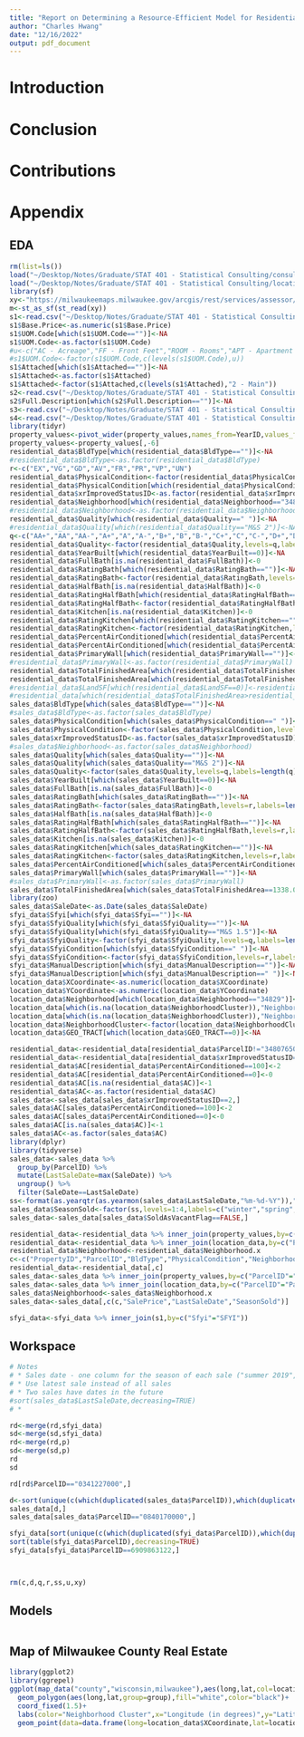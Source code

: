 ```yaml
---
title: "Report on Determining a Resource-Efficient Model for Residential Real Estate Valuation"
author: "Charles Hwang"
date: "12/16/2022"
output: pdf_document
---
```

# Introduction



# Conclusion



# Contributions



# Appendix

## EDA

```r
rm(list=ls())
load("~/Desktop/Notes/Graduate/STAT 401 - Statistical Consulting/consulting_data.RData")
load("~/Desktop/Notes/Graduate/STAT 401 - Statistical Consulting/location_data.RData")
library(sf)
xy<-"https://milwaukeemaps.milwaukee.gov/arcgis/rest/services/assessor/assessor/MapServer/0/query?where=NBHD%3E%3D0040&text=&objectIds=&time=&geometry=&geometryType=esriGeometryEnvelope&inSR=&spatialRel=esriSpatialRelIntersects&relationParam=&outFields=&returnGeometry=true&returnTrueCurves=false&maxAllowableOffset=&geometryPrecision=&outSR=&having=&returnIdsOnly=false&returnCountOnly=false&orderByFields=&groupByFieldsForStatistics=&outStatistics=&returnZ=false&returnM=false&gdbVersion=&historicMoment=&returnDistinctValues=false&resultOffset=&resultRecordCount=&queryByDistance=&returnExtentOnly=false&datumTransformation=&parameterValues=&rangeValues=&quantizationParameters=&featureEncoding=esriDefault&f=geojson"
m<-st_as_sf(st_read(xy))
s1<-read.csv("~/Desktop/Notes/Graduate/STAT 401 - Statistical Consulting/SFYI_Codes1.csv")
s1$Base.Price<-as.numeric(s1$Base.Price)
s1$UOM.Code[which(s1$UOM.Code=="")]<-NA
s1$UOM.Code<-as.factor(s1$UOM.Code)
#u<-c("AC - Acreage","FF - Front Feet","ROOM - Rooms","APT - Apartment Unit","HTL - Hotel Unit","BED - Nursing Home Beds","GAL - Gallon","BBL - Barrel","CUFT - Cubic Feet","PERS - Person","TON - Ton","LBS - Pounds","SITE - Site","BedRoom - BedRooms","Seat - Seat")
#s1$UOM.Code<-factor(s1$UOM.Code,c(levels(s1$UOM.Code),u))
s1$Attached[which(s1$Attached=="")]<-NA
s1$Attached<-as.factor(s1$Attached)
s1$Attached<-factor(s1$Attached,c(levels(s1$Attached),"2 - Main"))
s2<-read.csv("~/Desktop/Notes/Graduate/STAT 401 - Statistical Consulting/SFYI_Codes2.csv")
s2$Full.Description[which(s2$Full.Description=="")]<-NA
s3<-read.csv("~/Desktop/Notes/Graduate/STAT 401 - Statistical Consulting/SFYI_Codes3.csv")
s4<-read.csv("~/Desktop/Notes/Graduate/STAT 401 - Statistical Consulting/SFYI_Codes4.csv")
library(tidyr)
property_values<-pivot_wider(property_values,names_from=YearID,values_from=TotalAssessedValue,names_prefix="TAV",names_sort=TRUE)
property_values<-property_values[,-6]
residential_data$BldType[which(residential_data$BldType=="")]<-NA
#residential_data$BldType<-as.factor(residential_data$BldType)
r<-c("EX","VG","GD","AV","FR","PR","VP","UN")
residential_data$PhysicalCondition<-factor(residential_data$PhysicalCondition,levels=r,labels=length(r):1)
residential_data$PhysicalCondition[which(residential_data$PhysicalCondition==" ")]<-NA
residential_data$xrImprovedStatusID<-as.factor(residential_data$xrImprovedStatusID)
residential_data$Neighborhood[which(residential_data$Neighborhood=="34829")]<-NA
#residential_data$Neighborhood<-as.factor(residential_data$Neighborhood)
residential_data$Quality[which(residential_data$Quality==" ")]<-NA
#residential_data$Quality[which(residential_data$Quality=="M&S 2")]<-NA
q<-c("AA+","AA","AA-","A+","A","A-","B+","B","B-","C+","C","C-","D+","D","D-","E+","E","E-")
residential_data$Quality<-factor(residential_data$Quality,levels=q,labels=length(q):1)
residential_data$YearBuilt[which(residential_data$YearBuilt==0)]<-NA
residential_data$FullBath[is.na(residential_data$FullBath)]<-0
residential_data$RatingBath[which(residential_data$RatingBath=="")]<-NA
residential_data$RatingBath<-factor(residential_data$RatingBath,levels=r,labels=length(r):1)
residential_data$HalfBath[is.na(residential_data$HalfBath)]<-0
residential_data$RatingHalfBath[which(residential_data$RatingHalfBath=="")]<-NA
residential_data$RatingHalfBath<-factor(residential_data$RatingHalfBath,levels=r,labels=length(r):1)
residential_data$Kitchen[is.na(residential_data$Kitchen)]<-0
residential_data$RatingKitchen[which(residential_data$RatingKitchen=="")]<-NA
residential_data$RatingKitchen<-factor(residential_data$RatingKitchen,levels=r,labels=length(r):1)
residential_data$PercentAirConditioned[which(residential_data$PercentAirConditioned==1)]<-100
residential_data$PercentAirConditioned[which(residential_data$PercentAirConditioned==200)]<-100
residential_data$PrimaryWall[which(residential_data$PrimaryWall=="")]<-NA
#residential_data$PrimaryWall<-as.factor(residential_data$PrimaryWall)
residential_data$TotalFinishedArea[which(residential_data$TotalFinishedArea==0)]<-NA
residential_data$TotalFinishedArea[which(residential_data$TotalFinishedArea==1338.01204)]<-1338
#residential_data$LandSF[which(residential_data$LandSF==0)]<-residential_data$TotalFinishedArea[which(residential_data$LandSF==0)]
#residential_data[which(residential_data$TotalFinishedArea>residential_data$LandSF),]
sales_data$BldType[which(sales_data$BldType=="")]<-NA
#sales_data$BldType<-as.factor(sales_data$BldType)
sales_data$PhysicalCondition[which(sales_data$PhysicalCondition==" ")]<-NA
sales_data$PhysicalCondition<-factor(sales_data$PhysicalCondition,levels=r,labels=length(r):1)
sales_data$xrImprovedStatusID<-as.factor(sales_data$xrImprovedStatusID)
#sales_data$Neighborhood<-as.factor(sales_data$Neighborhood)
sales_data$Quality[which(sales_data$Quality=="")]<-NA
sales_data$Quality[which(sales_data$Quality=="M&S 2")]<-NA
sales_data$Quality<-factor(sales_data$Quality,levels=q,labels=length(q):1)
sales_data$YearBuilt[which(sales_data$YearBuilt==0)]<-NA
sales_data$FullBath[is.na(sales_data$FullBath)]<-0
sales_data$RatingBath[which(sales_data$RatingBath=="")]<-NA
sales_data$RatingBath<-factor(sales_data$RatingBath,levels=r,labels=length(r):1)
sales_data$HalfBath[is.na(sales_data$HalfBath)]<-0
sales_data$RatingHalfBath[which(sales_data$RatingHalfBath=="")]<-NA
sales_data$RatingHalfBath<-factor(sales_data$RatingHalfBath,levels=r,labels=length(r):1)
sales_data$Kitchen[is.na(sales_data$Kitchen)]<-0
sales_data$RatingKitchen[which(sales_data$RatingKitchen=="")]<-NA
sales_data$RatingKitchen<-factor(sales_data$RatingKitchen,levels=r,labels=length(r):1)
sales_data$PercentAirConditioned[which(sales_data$PercentAirConditioned==200)]<-100
sales_data$PrimaryWall[which(sales_data$PrimaryWall=="")]<-NA
#sales_data$PrimaryWall<-as.factor(sales_data$PrimaryWall)
sales_data$TotalFinishedArea[which(sales_data$TotalFinishedArea==1338.01204)]<-1338
library(zoo)
sales_data$SaleDate<-as.Date(sales_data$SaleDate)
sfyi_data$Sfyi[which(sfyi_data$Sfyi=="")]<-NA
sfyi_data$SfyiQuality[which(sfyi_data$SfyiQuality=="")]<-NA
sfyi_data$SfyiQuality[which(sfyi_data$SfyiQuality=="M&S 1.5")]<-NA
sfyi_data$SfyiQuality<-factor(sfyi_data$SfyiQuality,levels=q,labels=length(q):1)
sfyi_data$SfyiCondition[which(sfyi_data$SfyiCondition==" ")]<-NA
sfyi_data$SfyiCondition<-factor(sfyi_data$SfyiCondition,levels=r,labels=length(r):1)
sfyi_data$ManualDescription[which(sfyi_data$ManualDescription=="")]<-NA
sfyi_data$ManualDescription[which(sfyi_data$ManualDescription==" ")]<-NA
location_data$XCoordinate<-as.numeric(location_data$XCoordinate)
location_data$YCoordinate<-as.numeric(location_data$YCoordinate)
location_data$Neighborhood[which(location_data$Neighborhood=="34829")]<-NA
location_data[which(is.na(location_data$NeighborhoodCluster)),"Neighborhood"]<-"0040"
location_data[which(is.na(location_data$NeighborhoodCluster)),"NeighborhoodCluster"]<-"1"
location_data$NeighborhoodCluster<-factor(location_data$NeighborhoodCluster,labels=1:16)
location_data$GEO_TRACT[which(location_data$GEO_TRACT==0)]<-NA

residential_data<-residential_data[residential_data$ParcelID!="3480765000",]
residential_data<-residential_data[residential_data$xrImprovedStatusID==2,]
residential_data$AC[residential_data$PercentAirConditioned==100]<-2
residential_data$AC[residential_data$PercentAirConditioned==0]<-0
residential_data$AC[is.na(residential_data$AC)]<-1
residential_data$AC<-as.factor(residential_data$AC)
sales_data<-sales_data[sales_data$xrImprovedStatusID==2,]
sales_data$AC[sales_data$PercentAirConditioned==100]<-2
sales_data$AC[sales_data$PercentAirConditioned==0]<-0
sales_data$AC[is.na(sales_data$AC)]<-1
sales_data$AC<-as.factor(sales_data$AC)
library(dplyr)
library(tidyverse)
sales_data<-sales_data %>%
  group_by(ParcelID) %>%
  mutate(LastSaleDate=max(SaleDate)) %>%
  ungroup() %>%
  filter(SaleDate==LastSaleDate)
ss<-format(as.yearqtr(as.yearmon(sales_data$LastSaleDate,"%m-%d-%Y")),"%q")
sales_data$SeasonSold<-factor(ss,levels=1:4,labels=c("winter","spring","summer","fall"))
sales_data<-sales_data[sales_data$SoldAsVacantFlag==FALSE,]

residential_data<-residential_data %>% inner_join(property_values,by=c("ParcelID"="ParcelID"))
residential_data<-residential_data %>% inner_join(location_data,by=c("ParcelID"="ParcelID"))
residential_data$Neighborhood<-residential_data$Neighborhood.x
c<-c("PropertyID","ParcelID","BldType","PhysicalCondition","Neighborhood","NeighborhoodCluster","Quality","YearBuilt","FullBath","RatingBath","HalfBath","RatingHalfBath","Kitchen","RatingKitchen","AC","PrimaryWall","TotalFinishedArea","LandSF","TAV2019","TAV2020","TAV2021","XCoordinate","YCoordinate","GEO_TRACT")
residential_data<-residential_data[,c]
sales_data<-sales_data %>% inner_join(property_values,by=c("ParcelID"="ParcelID"))
sales_data<-sales_data %>% inner_join(location_data,by=c("ParcelID"="ParcelID"))
sales_data$Neighborhood<-sales_data$Neighborhood.x
sales_data<-sales_data[,c(c,"SalePrice","LastSaleDate","SeasonSold")]

sfyi_data<-sfyi_data %>% inner_join(s1,by=c("Sfyi"="SFYI"))
```

## Workspace

```r
# Notes
# * Sales date - one column for the season of each sale ("summer 2019", "fall 2019", etc.)
# * Use latest sale instead of all sales
# * Two sales have dates in the future
#sort(sales_data$LastSaleDate,decreasing=TRUE)
# * 

rd<-merge(rd,sfyi_data)
sd<-merge(sd,sfyi_data)
rd<-merge(rd,p)
sd<-merge(sd,p)
rd
sd

rd[rd$ParcelID=="0341227000",]

d<-sort(unique(c(which(duplicated(sales_data$ParcelID)),which(duplicated(sales_data$ParcelID))-1)))
sales_data[d,]
sales_data[sales_data$ParcelID=="0840170000",]

sfyi_data[sort(unique(c(which(duplicated(sfyi_data$ParcelID)),which(duplicated(sfyi_data$ParcelID))-1))),]
sort(table(sfyi_data$ParcelID),decreasing=TRUE)
sfyi_data[sfyi_data$ParcelID==6909863122,]



rm(c,d,q,r,ss,u,xy)
```

## Models

```r

```

## Map of Milwaukee County Real Estate

```r
library(ggplot2)
library(ggrepel)
ggplot(map_data("county","wisconsin,milwaukee"),aes(long,lat,col=location_data$NeighborhoodCluster))+
  geom_polygon(aes(long,lat,group=group),fill="white",color="black")+
  coord_fixed(1.5)+
  labs(color="Neighborhood Cluster",x="Longitude (in degrees)",y="Latitude (in degrees)",title="Milwaukee Co. Real Estate")+
  geom_point(data=data.frame(long=location_data$XCoordinate,lat=location_data$YCoordinate,stringsAsFactors=FALSE),aes(long,lat),size=0.5)
```
